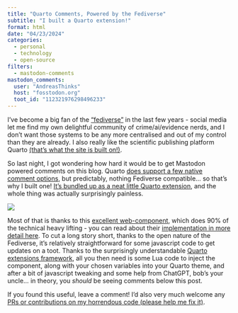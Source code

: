 ```yaml
---
title: "Quarto Comments, Powered by the Fediverse"
subtitle: "I built a Quarto extension!"
format: html
date: "04/23/2024"
categories: 
  - personal
  - technology
  - open-source
filters:
  - mastodon-comments
mastodon_comments:
  user: "AndreasThinks"
  host: "fosstodon.org"
  toot_id: "112321976298496233"
---
```


I've become a big fan of the ["fediverse"](https://en.wikipedia.org/wiki/Fediverse) in the last few years - social media let me find my own delightful community of crime/ai/evidence nerds, and I don't want those systems to be any more centralised and out of my control than they are already. I also really like the scientific publishing platform Quarto [(that's what the site is built on!)](../migrated_to_quarto/index.ipynb).

So last night, I got wondering how hard it would be to get Mastodon powered comments on this blog. Quarto [does support a few native comment options](https://quarto.org/docs/output-formats/html-basics.html#commenting), but predictably, nothing Fediverse compatible... so that's why I built one! [It's bundled up as a neat little Quarto extension](https://github.com/AndreasThinks/quarto-mastodon-comments), and the whole thing was actually surprisingly painless. 

![](wordmark-white-text.svg){fig-align="centre"}

Most of that is thanks to this [excellent web-component](https://github.com/dpecos/mastodon-comments?tab=readme-ov-file), which does 90% of the technical heavy lifting - you can read about their [implementation in more detail here](https://danielpecos.com/2022/12/25/mastodon-as-comment-system-for-your-static-blog/). To cut a long story short, thanks to the open nature of the Fediverse, it's relatively straightforward for some javascript code to get updates on a toot.  Thanks to the surprisingly understandable [Quarto extensions framework](https://quarto.org/docs/extensions/), all you then need is some Lua code to inject the component, along with your chosen variables into your Quarto theme, and after a bit of javascript tweaking and some help from ChatGPT, bob's your uncle... in theory, you *should* be seeing comments below this post.

If you found this useful, leave a comment! I'd also very much welcome any [PRs or contributions on my horrendous code (please help me fix it)](https://github.com/AndreasThinks/quarto-mastodon-comments).

